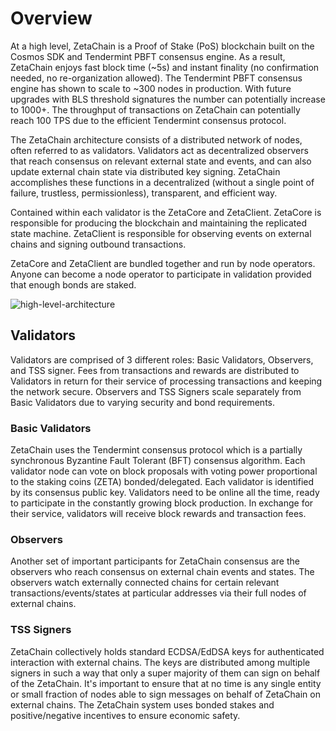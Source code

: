 
# Overview

At a high level, ZetaChain is a Proof of Stake (PoS) blockchain built on the
Cosmos SDK and Tendermint PBFT consensus engine. As a result, ZetaChain enjoys
fast block time (~5s) and instant finality (no confirmation needed, no
re-organization allowed). The Tendermint PBFT consensus engine has shown to
scale to ~300 nodes in production. With future upgrades with BLS threshold
signatures the number can potentially increase to 1000+. The throughput of
transactions on ZetaChain can potentially reach 100 TPS due to the efficient
Tendermint consensus protocol.

The ZetaChain architecture consists of a distributed network of nodes, often
referred to as validators. Validators act as decentralized observers that reach
consensus on relevant external state and events, and can also update external
chain state via distributed key signing. ZetaChain accomplishes these functions
in a decentralized (without a single point of failure, trustless,
permissionless), transparent, and efficient way.

Contained within each validator is the ZetaCore and ZetaClient. ZetaCore is
responsible for producing the blockchain and maintaining the replicated state
machine. ZetaClient is responsible for observing events on external chains and
signing outbound transactions.

ZetaCore and ZetaClient are bundled together and run by node operators. Anyone
can become a node operator to participate in validation provided that enough
bonds are staked.

<Image
  src="/img/graphs/zetachain-architecture-overview-graph.svg"
  alt="high-level-architecture"
  width={498}
  height={387}
  className="w-full"
/>

## Validators

Validators are comprised of 3 different roles: Basic Validators, Observers, and
TSS signer. Fees from transactions and rewards are distributed to Validators in
return for their service of processing transactions and keeping the network
secure. Observers and TSS Signers scale separately from Basic Validators due to
varying security and bond requirements.

### Basic Validators

ZetaChain uses the Tendermint consensus protocol which is a partially
synchronous Byzantine Fault Tolerant (BFT) consensus algorithm. Each validator
node can vote on block proposals with voting power proportional to the staking
coins (ZETA) bonded/delegated. Each validator is identified by its consensus
public key. Validators need to be online all the time, ready to participate in
the constantly growing block production. In exchange for their service,
validators will receive block rewards and transaction fees.

### Observers

Another set of important participants for ZetaChain consensus are the observers
who reach consensus on external chain events and states. The observers watch
externally connected chains for certain relevant transactions/events/states at
particular addresses via their full nodes of external chains.

### TSS Signers

ZetaChain collectively holds standard ECDSA/EdDSA keys for authenticated
interaction with external chains. The keys are distributed among multiple
signers in such a way that only a super majority of them can sign on behalf of
the ZetaChain. It's important to ensure that at no time is any single entity or
small fraction of nodes able to sign messages on behalf of ZetaChain on external
chains. The ZetaChain system uses bonded stakes and positive/negative incentives
to ensure economic safety.
